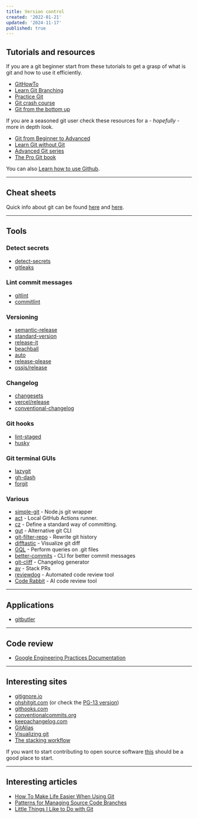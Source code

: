 ```yaml
---
title: Version control
created: '2022-01-21'
updated: '2024-11-17'
published: true
---
```


## Tutorials and resources

If you are a git beginner start from these tutorials to get a grasp of what is git and how to use it efficiently.

- [GitHowTo](https://githowto.com)
- [Learn Git Branching](https://learngitbranching.js.org)
- [Practice Git](https://gitexercises.fracz.com)
- [Git crash course](https://neros.dev/posts/tech/git-crash-course-part-1)
- [Git from the bottom up](https://jwiegley.github.io/git-from-the-bottom-up)

If you are a seasoned git user check these resources for a - _hopefully_ - more in depth look.

- [Git from Beginner to Advanced](https://www.madebymike.com.au/writing/how-to-git)
- [Learn Git without Git](https://itoshkov.github.io/git-tutorial)
- [Advanced Git series](https://css-tricks.com/creating-the-perfect-commit-in-git)
- [The Pro Git book](https://git-scm.com/book/en/v2)

You can also [Learn how to use Github](https://skills.github.com).

---

## Cheat sheets

Quick info about git can be found [here](https://github.com/bennadel/git-cheat-sheet) and [here](https://education.github.com/git-cheat-sheet-education.pdf).

---

## Tools

### Detect secrets

- [detect-secrets](https://github.com/Yelp/detect-secrets)
- [gitleaks](https://github.com/gitleaks/gitleaks)

### Lint commit messages

- [gitlint](https://github.com/jorisroovers/gitlint)
- [commitlint](https://github.com/conventional-changelog/commitlint)

### Versioning

- [semantic-release](https://github.com/semantic-release/semantic-release)
- [standard-version](https://github.com/conventional-changelog/standard-version)
- [release-it](https://github.com/release-it/release-it)
- [beachball](https://github.com/microsoft/beachball)
- [auto](https://github.com/intuit/auto)
- [release-please](https://github.com/googleapis/release-please)
- [ossjs/release](https://github.com/ossjs/release)

### Changelog

- [changesets](https://github.com/changesets/changesets)
- [vercel/release](https://github.com/vercel/release)
- [conventional-changelog](https://github.com/conventional-changelog/conventional-changelog)

### Git hooks

- [lint-staged](https://github.com/lint-staged/lint-staged)
- [husky](https://github.com/typicode/husky)

### Git terminal GUIs

- [lazygit](https://github.com/jesseduffield/lazygit)
- [gh-dash](https://github.com/dlvhdr/gh-dash)
- [forgit](https://github.com/wfxr/forgit)

### Various

- [simple-git](https://github.com/steveukx/git-js) - Node.js git wrapper
- [act](https://github.com/nektos/act) - Local GitHub Actions runner.
- [cz](https://github.com/commitizen-tools/commitizen) - Define a standard way of committing.
- [gut](https://github.com/julien040/gut) - Alternative git CLI
- [git-filter-repo](https://github.com/newren/git-filter-repo) - Rewrite git history
- [difftastic](https://github.com/wilfred/difftastic) - Visualize git diff
- [GQL](https://github.com/AmrDeveloper/GQL) - Perform queries on .git files
- [better-commits](https://github.com/Everduin94/better-commits) - CLI for better commit messages
- [git-cliff](https://github.com/orhun/git-cliff) - Changelog generator
- [av](https://github.com/aviator-co/av) - Stack PRs
- [reviewdog](https://github.com/reviewdog/reviewdog) - Automated code review tool
- [Code Rabbit](https://coderabbit.ai) - AI code review tool

---

## Applications

- [gitbutler](https://github.com/gitbutlerapp/gitbutler)

---

## Code review

- [Google Engineering Practices Documentation](https://google.github.io/eng-practices)

---

## Interesting sites

- [gitignore.io](https://www.toptal.com/developers/gitignore)
- [ohshitgit.com](https://ohshitgit.com) (or check the [PG-13 version](https://dangitgit.com))
- [githooks.com](https://githooks.com)
- [conventionalcommits.org](https://www.conventionalcommits.org/en/v1.0.0)
- [keepachangelog.com](https://keepachangelog.com/en/1.0.0)
- [GitAlias](https://github.com/GitAlias/gitalias)
- [Visualizing git](https://git-school.github.io/visualizing-git)
- [The stacking workflow](https://stacking.dev)

If you want to start contributing to open source software [this](http://firsttimersonly.com) should be a good place to start.

---

## Interesting articles

- [How To Make Life Easier When Using Git](https://www.smashingmagazine.com/make-life-easier-when-using-git)
- [Patterns for Managing Source Code Branches](https://martinfowler.com/articles/branching-patterns.html)
- [Little Things I Like to Do with Git](https://csswizardry.com/2017/05/little-things-i-like-to-do-with-git)
